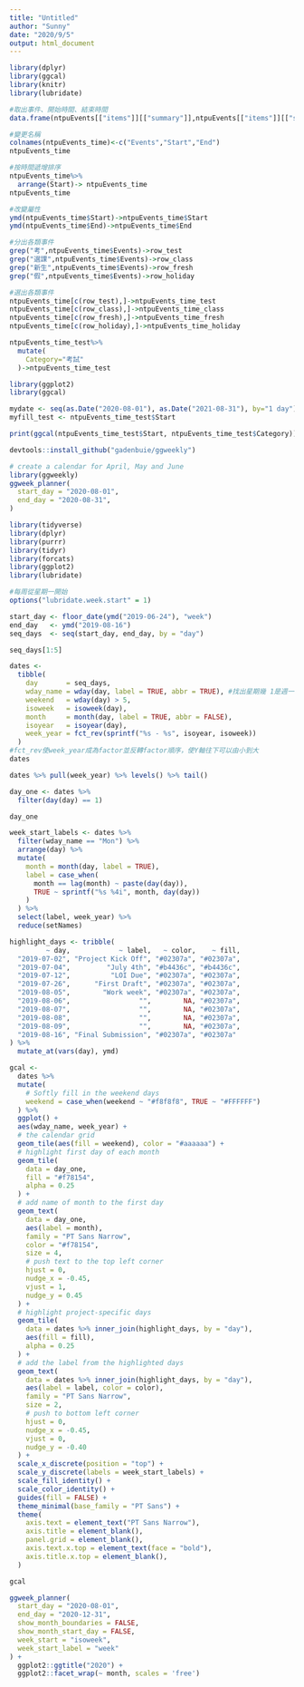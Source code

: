 ```yaml
---
title: "Untitled"
author: "Sunny"
date: "2020/9/5"
output: html_document
---
```


```r
library(dplyr)
library(ggcal)
library(knitr)
library(lubridate)
```

```r
#取出事件、開始時間、結束時間
data.frame(ntpuEvents[["items"]][["summary"]],ntpuEvents[["items"]][["start"]][["date"]],ntpuEvents[["items"]][["end"]][["date"]])-> ntpuEvents_time
```

```r
#變更名稱
colnames(ntpuEvents_time)<-c("Events","Start","End")
ntpuEvents_time

#按時間遞增排序
ntpuEvents_time%>%
  arrange(Start)-> ntpuEvents_time
ntpuEvents_time

#改變屬性
ymd(ntpuEvents_time$Start)->ntpuEvents_time$Start
ymd(ntpuEvents_time$End)->ntpuEvents_time$End

#分出各類事件
grep("考",ntpuEvents_time$Events)->row_test
grep("選課",ntpuEvents_time$Events)->row_class
grep("新生",ntpuEvents_time$Events)->row_fresh
grep("假",ntpuEvents_time$Events)->row_holiday

#選出各類事件
ntpuEvents_time[c(row_test),]->ntpuEvents_time_test
ntpuEvents_time[c(row_class),]->ntpuEvents_time_class
ntpuEvents_time[c(row_fresh),]->ntpuEvents_time_fresh
ntpuEvents_time[c(row_holiday),]->ntpuEvents_time_holiday

ntpuEvents_time_test%>%
  mutate(
    Category="考試"
  )->ntpuEvents_time_test

```


```r
library(ggplot2)
library(ggcal)

mydate <- seq(as.Date("2020-08-01"), as.Date("2021-08-31"), by="1 day")
myfill_test <- ntpuEvents_time_test$Start

print(ggcal(ntpuEvents_time_test$Start, ntpuEvents_time_test$Category))
```


```r
devtools::install_github("gadenbuie/ggweekly")

# create a calendar for April, May and June
library(ggweekly)
ggweek_planner(
  start_day = "2020-08-01", 
  end_day = "2020-08-31", 
)
```

```r
library(tidyverse)
library(dplyr)
library(purrr)
library(tidyr)
library(forcats)
library(ggplot2)
library(lubridate)
```

```r
#每周從星期一開始
options("lubridate.week.start" = 1)
```

```r
start_day <- floor_date(ymd("2019-06-24"), "week")
end_day   <- ymd("2019-08-16")
seq_days  <- seq(start_day, end_day, by = "day")

seq_days[1:5]
```

```r
dates <-
  tibble(
    day       = seq_days,
    wday_name = wday(day, label = TRUE, abbr = TRUE), #找出星期幾 1是週一 7是週日
    weekend   = wday(day) > 5,
    isoweek   = isoweek(day),
    month     = month(day, label = TRUE, abbr = FALSE),
    isoyear   = isoyear(day),
    week_year = fct_rev(sprintf("%s - %s", isoyear, isoweek)) 
  )
#fct_rev使week_year成為factor並反轉factor順序，使Y軸往下可以由小到大
dates
```

```r
dates %>% pull(week_year) %>% levels() %>% tail()
```

```r
day_one <- dates %>% 
  filter(day(day) == 1)

day_one
```
```r
week_start_labels <- dates %>%
  filter(wday_name == "Mon") %>% 
  arrange(day) %>%
  mutate(
    month = month(day, label = TRUE), 
    label = case_when(
      month == lag(month) ~ paste(day(day)),
      TRUE ~ sprintf("%s %4i", month, day(day))
    )
  ) %>% 
  select(label, week_year) %>% 
  reduce(setNames)
```

```r
highlight_days <- tribble(
         ~ day,            ~ label,   ~ color,    ~ fill,
  "2019-07-02", "Project Kick Off", "#02307a", "#02307a",
  "2019-07-04",         "July 4th", "#b4436c", "#b4436c",
  "2019-07-12",          "LOI Due", "#02307a", "#02307a",
  "2019-07-26",      "First Draft", "#02307a", "#02307a",
  "2019-08-05",        "Work week", "#02307a", "#02307a",
  "2019-08-06",                 "",        NA, "#02307a",
  "2019-08-07",                 "",        NA, "#02307a",
  "2019-08-08",                 "",        NA, "#02307a",
  "2019-08-09",                 "",        NA, "#02307a",
  "2019-08-16", "Final Submission", "#02307a", "#02307a"
) %>% 
  mutate_at(vars(day), ymd)
```

```r
gcal <-
  dates %>% 
  mutate(
    # Softly fill in the weekend days
    weekend = case_when(weekend ~ "#f8f8f8", TRUE ~ "#FFFFFF")
  ) %>% 
  ggplot() +
  aes(wday_name, week_year) +
  # the calendar grid
  geom_tile(aes(fill = weekend), color = "#aaaaaa") +
  # highlight first day of each month
  geom_tile(
    data = day_one,
    fill = "#f78154",
    alpha = 0.25
  ) +
  # add name of month to the first day
  geom_text(
    data = day_one, 
    aes(label = month),
    family = "PT Sans Narrow",
    color = "#f78154",
    size = 4,
    # push text to the top left corner
    hjust = 0,
    nudge_x = -0.45,
    vjust = 1,
    nudge_y = 0.45
  ) +
  # highlight project-specific days
  geom_tile(
    data = dates %>% inner_join(highlight_days, by = "day"),
    aes(fill = fill),
    alpha = 0.25
  ) +
  # add the label from the highlighted days
  geom_text(
    data = dates %>% inner_join(highlight_days, by = "day"),
    aes(label = label, color = color),
    family = "PT Sans Narrow",
    size = 2,
    # push to bottom left corner
    hjust = 0,
    nudge_x = -0.45,
    vjust = 0,
    nudge_y = -0.40
  ) +
  scale_x_discrete(position = "top") +
  scale_y_discrete(labels = week_start_labels) +
  scale_fill_identity() +
  scale_color_identity() +
  guides(fill = FALSE) +
  theme_minimal(base_family = "PT Sans") +
  theme(
    axis.text = element_text("PT Sans Narrow"),
    axis.title = element_blank(),
    panel.grid = element_blank(),
    axis.text.x.top = element_text(face = "bold"),
    axis.title.x.top = element_blank(),
  )

gcal
```

```r
ggweek_planner(
  start_day = "2020-08-01", 
  end_day = "2020-12-31", 
  show_month_boundaries = FALSE, 
  show_month_start_day = FALSE,
  week_start = "isoweek",
  week_start_label = "week"
) + 
  ggplot2::ggtitle("2020") +
  ggplot2::facet_wrap(~ month, scales = 'free')
```

